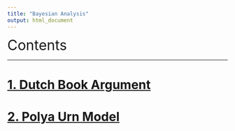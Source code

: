 ```yaml
---
title: "Bayesian Analysis"
output: html_document
---
```


<font size=6>Contents</font>

***

# [1. Dutch Book Argument](DutchBookArgument.html)

# [2. Polya Urn Model](PolyaUrnModel.html)